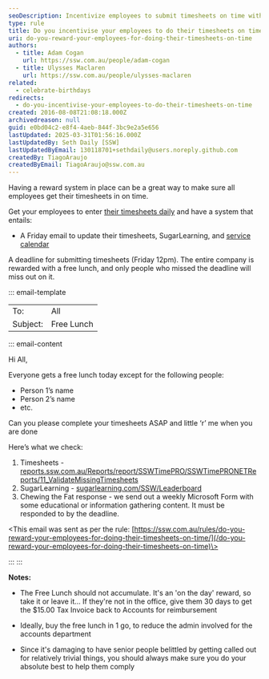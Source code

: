 ```yaml
---
seoDescription: Incentivize employees to submit timesheets on time with a reward system that includes a free lunch for the entire company.
type: rule
title: Do you incentivise your employees to do their timesheets on time?
uri: do-you-reward-your-employees-for-doing-their-timesheets-on-time
authors:
  - title: Adam Cogan
    url: https://ssw.com.au/people/adam-cogan
  - title: Ulysses Maclaren
    url: https://ssw.com.au/people/ulysses-maclaren
related:
  - celebrate-birthdays
redirects:
  - do-you-incentivise-your-employees-to-do-their-timesheets-on-time
created: 2016-08-08T21:08:18.000Z
archivedreason: null
guid: e0bd04c2-e8f4-4aeb-844f-3bc9e2a5e656
lastUpdated: 2025-03-31T01:56:16.000Z
lastUpdatedBy: Seth Daily [SSW]
lastUpdatedByEmail: 130118701+sethdaily@users.noreply.github.com
createdBy: TiagoAraujo
createdByEmail: TiagoAraujo@ssw.com.au
---
```


Having a reward system in place can be a great way to make sure all employees get their timesheets in on time.

Get your employees to enter [their timesheets daily](/do-you-know-when-to-enter-your-timesheets) and have a system that entails:
* A Friday email to update their timesheets, SugarLearning, and [service calendar](/scheduling-do-you-know-how-to-view-the-availability-of-each-developer-resource-scheduling)

A deadline for submitting timesheets (Friday 12pm). The entire company is rewarded with a free lunch, and only people who missed the deadline will miss out on it.

::: email-template

| | |
| -------- | --- |
| To: | All |
| Subject: | Free Lunch |
::: email-content

Hi All,

Everyone gets a free lunch today except for the following people:

* Person 1’s name
* Person 2’s name
* etc.

Can you please complete your timesheets ASAP and little ‘r’ me when you are done

Here’s what we check:

1. Timesheets - [reports.ssw.com.au/Reports/report/SSWTimePRO/SSWTimePRONETReports/11_ValidateMissingTimesheets](http://reports.ssw.com.au/Reports/report/SSWTimePRO/SSWTimePRONETReports/11_ValidateMissingTimesheets%22)
2. SugarLearning - [sugarlearning.com/SSW/Leaderboard](https://www.sugarlearning.com/SSW/Leaderboard)
3. Chewing the Fat response - we send out a weekly Microsoft Form with some educational or information gathering content. It must be responded to by the deadline.

\<This email was sent as per the rule: [https://ssw.com.au/rules/do-you-reward-your-employees-for-doing-their-timesheets-on-time/](/do-you-reward-your-employees-for-doing-their-timesheets-on-time)\>

:::
:::

**Notes:**

* The Free Lunch should not accumulate. It's an 'on the day' reward, so take it or leave it... If they're not in the office, give them 30 days to get the $15.00 Tax Invoice back to Accounts for reimbursement

* Ideally, buy the free lunch in 1 go, to reduce the admin involved for the accounts department

* Since it's damaging to have senior people belittled by getting called out for relatively trivial things, you should always make sure you do your absolute best to help them comply
